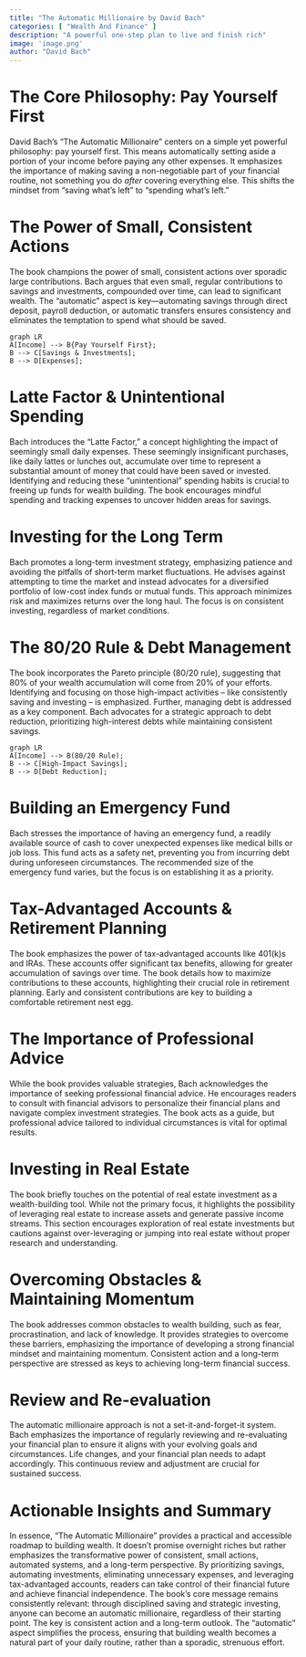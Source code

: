 ```yaml
---
title: "The Automatic Millionaire by David Bach"
categories: [ "Wealth And Finance" ]
description: "A powerful one-step plan to live and finish rich"
image: 'image.png'
author: "David Bach"
---
```

# The Core Philosophy:  Pay Yourself First

David Bach's "The Automatic Millionaire" centers on a simple yet powerful philosophy: pay yourself first.  This means automatically setting aside a portion of your income before paying any other expenses.  It emphasizes the importance of making saving a non-negotiable part of your financial routine, not something you do *after* covering everything else. This shifts the mindset from "saving what's left" to "spending what's left."

#  The Power of Small, Consistent Actions

The book champions the power of small, consistent actions over sporadic large contributions.  Bach argues that even small, regular contributions to savings and investments, compounded over time, can lead to significant wealth.  The "automatic" aspect is key—automating savings through direct deposit, payroll deduction, or automatic transfers ensures consistency and eliminates the temptation to spend what should be saved.

```mermaid
graph LR
A[Income] --> B{Pay Yourself First};
B --> C[Savings & Investments];
B --> D[Expenses];
```

#  Latte Factor & Unintentional Spending

Bach introduces the "Latte Factor," a concept highlighting the impact of seemingly small daily expenses.  These seemingly insignificant purchases, like daily lattes or lunches out, accumulate over time to represent a substantial amount of money that could have been saved or invested.  Identifying and reducing these "unintentional" spending habits is crucial to freeing up funds for wealth building.  The book encourages mindful spending and tracking expenses to uncover hidden areas for savings.

#  Investing for the Long Term

Bach promotes a long-term investment strategy, emphasizing patience and avoiding the pitfalls of short-term market fluctuations.  He advises against attempting to time the market and instead advocates for a diversified portfolio of low-cost index funds or mutual funds.  This approach minimizes risk and maximizes returns over the long haul.  The focus is on consistent investing, regardless of market conditions.

# The 80/20 Rule & Debt Management

The book incorporates the Pareto principle (80/20 rule), suggesting that 80% of your wealth accumulation will come from 20% of your efforts.  Identifying and focusing on those high-impact activities – like consistently saving and investing – is emphasized.  Further, managing debt is addressed as a key component.  Bach advocates for a strategic approach to debt reduction, prioritizing high-interest debts while maintaining consistent savings.

```mermaid
graph LR
A[Income] --> B(80/20 Rule);
B --> C[High-Impact Savings];
B --> D[Debt Reduction];
```

#  Building an Emergency Fund

Bach stresses the importance of having an emergency fund, a readily available source of cash to cover unexpected expenses like medical bills or job loss.  This fund acts as a safety net, preventing you from incurring debt during unforeseen circumstances.  The recommended size of the emergency fund varies, but the focus is on establishing it as a priority.

# Tax-Advantaged Accounts & Retirement Planning

The book emphasizes the power of tax-advantaged accounts like 401(k)s and IRAs.  These accounts offer significant tax benefits, allowing for greater accumulation of savings over time.  The book details how to maximize contributions to these accounts, highlighting their crucial role in retirement planning.  Early and consistent contributions are key to building a comfortable retirement nest egg.


#  The Importance of Professional Advice

While the book provides valuable strategies, Bach acknowledges the importance of seeking professional financial advice.  He encourages readers to consult with financial advisors to personalize their financial plans and navigate complex investment strategies.  The book acts as a guide, but professional advice tailored to individual circumstances is vital for optimal results.

#  Investing in Real Estate

The book briefly touches on the potential of real estate investment as a wealth-building tool.  While not the primary focus, it highlights the possibility of leveraging real estate to increase assets and generate passive income streams.  This section encourages exploration of real estate investments but cautions against over-leveraging or jumping into real estate without proper research and understanding.


#  Overcoming Obstacles & Maintaining Momentum

The book addresses common obstacles to wealth building, such as fear, procrastination, and lack of knowledge.  It provides strategies to overcome these barriers, emphasizing the importance of developing a strong financial mindset and maintaining momentum.  Consistent action and a long-term perspective are stressed as keys to achieving long-term financial success.


#  Review and Re-evaluation

The automatic millionaire approach is not a set-it-and-forget-it system.  Bach emphasizes the importance of regularly reviewing and re-evaluating your financial plan to ensure it aligns with your evolving goals and circumstances. Life changes, and your financial plan needs to adapt accordingly. This continuous review and adjustment are crucial for sustained success.


# Actionable Insights and Summary

In essence, "The Automatic Millionaire" provides a practical and accessible roadmap to building wealth. It doesn't promise overnight riches but rather emphasizes the transformative power of consistent, small actions, automated systems, and a long-term perspective.  By prioritizing savings, automating investments, eliminating unnecessary expenses, and leveraging tax-advantaged accounts, readers can take control of their financial future and achieve financial independence.  The book's core message remains consistently relevant:  through disciplined saving and strategic investing, anyone can become an automatic millionaire, regardless of their starting point.  The key is consistent action and a long-term outlook.  The "automatic" aspect simplifies the process, ensuring that building wealth becomes a natural part of your daily routine, rather than a sporadic, strenuous effort.

